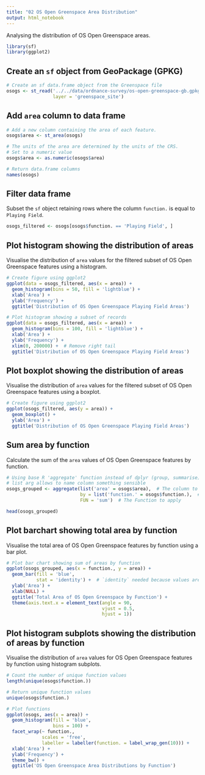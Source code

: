 ```yaml
---
title: "02 OS Open Greenspace Area Distribution"
output: html_notebook
---
```


Analysing the distribution of OS Open Greenspace areas.

```r
library(sf)
library(ggplot2)
```

## Create an `sf` object from GeoPackage (GPKG)

```r
# Create an sf data.frame object from the Greenspace file
osogs <- st_read('../../data/ordnance-survey/os-open-greenspace-gb.gpkg',
                 layer = 'greenspace_site')
```

## Add `area` column to data frame

```r
# Add a new column containing the area of each feature.
osogs$area <- st_area(osogs)

# The units of the area are determined by the units of the CRS.
# Set to a numeric value
osogs$area <- as.numeric(osogs$area)
```

```r
# Return data.frame columns
names(osogs)
```

## Filter data frame

Subset the `sf` object retaining rows where the column `function.` is equal to
`Playing Field`.

```r
osogs_filtered <- osogs[osogs$function. == 'Playing Field', ]
```

## Plot histogram showing the distribution of areas

Visualise the distribution of `area` values for the filtered subset of OS Open
Greenspace features using a histogram.

```r
# Create figure using ggplot2
ggplot(data = osogs_filtered, aes(x = area)) +
  geom_histogram(bins = 50, fill = 'lightblue') +
  xlab('Area') + 
  ylab('Frequency') + 
  ggtitle('Distribution of OS Open Greenspace Playing Field Areas')
```

```r
# Plot histogram showing a subset of records
ggplot(data = osogs_filtered, aes(x = area)) +
  geom_histogram(bins = 100, fill = 'lightblue') +
  xlab('Area') + 
  ylab('Frequency') + 
  xlim(0, 200000) +  # Remove right tail
  ggtitle('Distribution of OS Open Greenspace Playing Field Areas')
```

## Plot boxplot showing the distribution of areas

Visualise the distribution of `area` values for the filtered subset of OS Open
Greenspace features using a boxplot.

```r
# Create figure using ggplot2
ggplot(osogs_filtered, aes(y = area)) + 
  geom_boxplot() +
  ylab('Area') + 
  ggtitle('Distribution of OS Open Greenspace Playing Field Areas')
```

## Sum area by function

Calculate the sum of the `area` values of OS Open Greenspace features by
function.

```r
# Using base R 'aggregate' function instead of dplyr (group, summarise) syntax
# list arg allows to name column something sensible
osogs_grouped <- aggregate(list('area' = osogs$area),  # The column to summarize
                           by = list('function.' = osogs$function.),  # The categories
                           FUN = 'sum')  # The Function to apply

head(osogs_grouped)
```

## Plot barchart showing total area by function

Visualise the total area of OS Open Greenspace features by function using a bar
plot.

```r
# Plot bar chart showing sum of areas by function
ggplot(osogs_grouped, aes(x = function., y = area)) + 
  geom_bar(fill = 'blue',
           stat = 'identity') +  # `identity` needed because values are pre-calculated
  ylab('Area') + 
  xlab(NULL) + 
  ggtitle('Total Area of OS Open Greenspace by Function') +
  theme(axis.text.x = element_text(angle = 90, 
                                   vjust = 0.5, 
                                   hjust = 1)) 
```

## Plot histogram subplots showing the distribution of areas by function

Visualise the distribution of `area` values for OS Open Greenspace features by
function using histogram subplots.

```r
# Count the number of unique function values
length(unique(osogs$function.))
```

```r
# Return unique function values
unique(osogs$function.)
```

```r
# Plot functions
ggplot(osogs, aes(x = area)) +
  geom_histogram(fill = 'blue',
                 bins = 100) + 
  facet_wrap(~ function., 
             scales = 'free',
             labeller = labeller(function. = label_wrap_gen(10))) +
  xlab('Area') +
  ylab('Frequency') +
  theme_bw() +
  ggtitle('OS Open Greenspace Area Distributions by Function')
```
